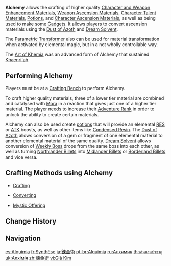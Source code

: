 {{Terminology Infobox
|image        = UI Alchemy.png
|type         = Game Systems
}}
{{Description|Laws of the universe interact with one another, creating this wondrous world. Seven elements of the world come together, weaving your journey. Through this ancient and mythical practice, can you create your own world with all things you've gathered on your journey?}}
'''Alchemy''' allows the crafting of higher quality [[Character and Weapon Enhancement Material]]s, [[Weapon Ascension Materials]], [[Character Talent Materials]], [[Potions]], and [[Character Ascension Materials]], as well as being used to make some [[Gadgets]]. It allows players to convert ascension materials using the [[Dust of Azoth]] and [[Dream Solvent]].

The [[Parametric Transformer]] also can be used for material transformation when activated by elemental magic, but in a not wholly controllable way.

The [[Art of Khemia]] was an advanced form of Alchemy that sustained [[Khaenri'ah]].

==Performing Alchemy==
Players must be at a [[Crafting Bench]] to perform Alchemy.

To craft higher quality materials, three of a lower tier material are combined and catalysed with [[Mora]] in a reaction that gives just one of a higher tier material. The player needs to increase their [[Adventure Rank]] in order to unlock the ability to create certain materials.

Alchemy can also be used create [[potions]] that will provide an elemental [[RES]] or [[ATK]] boosts, as well as other items like [[Condensed Resin]]. The [[Dust of Azoth]] allows conversion of a gem or fragment of one elemental material to another elemental material of the same quality. [[Dream Solvent]] allows conversion of [[Weekly Boss]] drops from the same boss into each other, as well as turning [[Northlander Billet]]s into [[Midlander Billet]]s or [[Borderland Billet]]s and vice versa.

==Crafting Methods using Alchemy==
{{Main|Crafting Method}}
* {{Icon|Crafting Small|30}} [[Crafting]]
* {{Icon|Converting Small|30}} [[Converting]]
* {{Icon|Mystic Offering Small|30}} [[Mystic Offering]]

==Change History==
{{Change History|1.0}}

==Navigation==
{{Game Systems Navbox|Other}}

[[es:Alquimia]]
[[fr:Synthèse]]
[[ja:錬金術]]
[[pt-br:Alquimia]]
[[ru:Алхимия]]
[[th:เล่นแร่แปรธาตุ]]
[[uk:Алхімія]]
[[zh:煉金術]]
[[vi:Giả Kim]]
